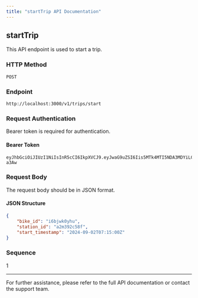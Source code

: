 ```yaml
---
title: "startTrip API Documentation"
---
```


## startTrip
This API endpoint is used to start a trip.

### HTTP Method
`POST`

### Endpoint
`http://localhost:3000/v1/trips/start`

### Request Authentication
Bearer token is required for authentication.

#### Bearer Token
```
eyJhbGciOiJIUzI1NiIsInR5cCI6IkpXVCJ9.eyJwaG9uZSI6Iis5MTk4MTI5NDA3MDYiLCJ1aWQiOiI1Z2VhcGdhcHhzIn0.yNyKfoOQouzSNDwp_5rJ9CAEMVJo5uqueJHNpG-a3Aw
```

### Request Body
The request body should be in JSON format.

#### JSON Structure
```json
{
    "bike_id": "i6bjwk0yhu",
    "station_id": "a2m392c58f",
    "start_timestamp": "2024-09-02T07:15:00Z"
}
```

### Sequence
1

---

For further assistance, please refer to the full API documentation or contact the support team.